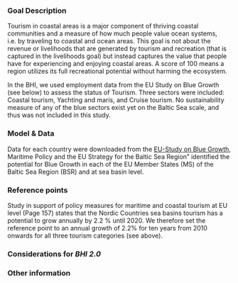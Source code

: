 ### Goal Description

Tourism in coastal areas is a major component of thriving coastal communities and a measure of how much people value ocean systems, i.e. by traveling to coastal and ocean areas. This goal is not about the revenue or livelihoods that are generated by tourism and recreation (that is captured in the livelihoods goal) but instead captures the value that people have for experiencing and enjoying coastal areas. A score of 100 means a region utilizes its full recreational potential without harming the ecosystem. 

In the BHI, we used employment data from the EU Study on Blue Growth (see below) to assess the status of Tourism. Three sectors were included: Coastal tourism, Yachting and maris, and Cruise tourism. No sustainability measure of any of the blue sectors exist yet on the Baltic Sea scale, and thus was not included in this study. 

### Model & Data

Data for each country were downloaded from the [EU-Study on Blue Growth](https://webgate.ec.europa.eu/maritimeforum/node/3550), Maritime Policy and the EU Strategy for the Baltic Sea Region” identified the potential for Blue Growth in each of the EU Member States (MS) of the Baltic Sea Region (BSR) and at sea basin level.

<!---
The tourism model incorporates the nights of stay in accommodations and compare that to the reference point. 

We used Eurostat dataset on [nights spent at tourist accommodation establishments](http://appsso.eurostat.ec.europa.eu/nui/show.do?dataset=tour_occ_nin2&lang=en) by all NUTS regions. [tour_occ_nin2] 
--->

### Reference points

Study in support of policy measures for maritime and coastal tourism at EU level (Page 157) states that the Nordic Countries sea basins tourism has a potential to grow annually by 2.2 % until 2020. We therefore set the reference point to an annual growth of 2.2% for ten years from 2010 onwards for all three tourism categories (see above).


### Considerations for *BHI 2.0*

<!---MISSING data for region 19, 22, 30, 33 --->

### Other information
